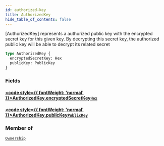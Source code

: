 ```yaml
---
id: authorized-key
title: AuthorizedKey
hide_table_of_contents: false
---
```








[AuthorizedKey] represents a authorized public key with the encrypted secret key for this given key.
By decrypting this secret key, the authorized public key will be able to decrypt its related secret


```graphql
type AuthorizedKey {
  encryptedSecretKey: Hex
  publicKey: PublicKey
}
```


### Fields

#### [<code style={{ fontWeight: 'normal' }}>AuthorizedKey.<b>encryptedSecretKey</b></code>](#)<Bullet />[`Hex`](/build/api/schema/scalars/hex) <Badge class="secondary" text="scalar"/>
> 
> 

#### [<code style={{ fontWeight: 'normal' }}>AuthorizedKey.<b>publicKey</b></code>](#)<Bullet />[`PublicKey`](/build/api/schema/scalars/public-key) <Badge class="secondary" text="scalar"/>
> 
> 



### Member of

[`Ownership`](/build/api/schema/objects/ownership)  <Badge class="secondary" text="object"/>



